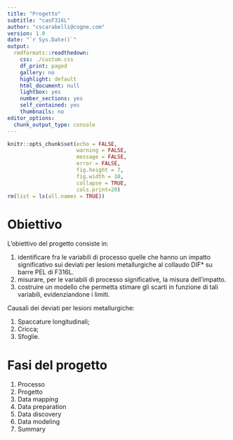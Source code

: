 ```yaml
---
title: "Progetto"
subtitle: "casF316L"
author: "cscarabelli@cogne.com"
version: 1.0 
date: "`r Sys.Date()`"
output:
  rmdformats::readthedown:
    css: ./custom.css
    df_print: paged
    gallery: no
    highlight: default
    html_document: null
    lightbox: yes
    number_sections: yes
    self_contained: yes
    thumbnails: no
editor_options:
  chunk_output_type: console
---
```


```r
knitr::opts_chunk$set(echo = FALSE,
                      warning = FALSE,
                      message = FALSE,
                      error = FALSE,
                      fig.height = 7,
                      fig.width = 10,
                      collapse = TRUE,
                      cols.print=20)
rm(list = ls(all.names = TRUE))

```

# Obiettivo


L’obiettivo del progetto consiste in:

1. identificare fra le variabili di processo quelle che hanno un impatto significativo sui deviati per lesioni metallurgiche al collaudo DIF* su barre PEL di F316L.
1. misurare, per le variabili di processo significative, la misura dell’impatto.
1. costruire un modello che permetta stimare gli scarti in funzione di tali variabili, evidenziandone i limiti.

Causali dei deviati per lesioni metallurgiche:

1.	Spaccature longitudinali;
1.	Cricca;
1.	Sfoglie.


# Fasi del progetto
1.	Processo
1.	Progetto
1.	Data mapping
1.	Data preparation
1.	Data discovery
1.	Data modeling
1.  Summary

